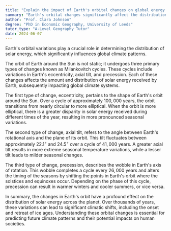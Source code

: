 ```yaml
---
title: "Explain the impact of Earth's orbital changes on global energy distribution"
summary: "Earth's orbital changes significantly affect the distribution of solar energy, thereby influencing global climate patterns."
author: "Prof. Clara Johnson"
degree: "PhD in Economic Geography, University of Leeds"
tutor_type: "A-Level Geography Tutor"
date: 2024-06-07
---
```


Earth's orbital variations play a crucial role in determining the distribution of solar energy, which significantly influences global climate patterns.

The orbit of Earth around the Sun is not static; it undergoes three primary types of changes known as Milankovitch cycles. These cycles include variations in Earth's eccentricity, axial tilt, and precession. Each of these changes affects the amount and distribution of solar energy received by Earth, subsequently impacting global climate systems.

The first type of change, eccentricity, pertains to the shape of Earth's orbit around the Sun. Over a cycle of approximately $100,000$ years, the orbit transitions from nearly circular to more elliptical. When the orbit is more elliptical, there is a greater disparity in solar energy received during different times of the year, resulting in more pronounced seasonal variations.

The second type of change, axial tilt, refers to the angle between Earth's rotational axis and the plane of its orbit. This tilt fluctuates between approximately $22.1^\circ$ and $24.5^\circ$ over a cycle of $41,000$ years. A greater axial tilt results in more extreme seasonal temperature variations, while a lesser tilt leads to milder seasonal changes.

The third type of change, precession, describes the wobble in Earth's axis of rotation. This wobble completes a cycle every $26,000$ years and alters the timing of the seasons by shifting the points in Earth's orbit where the solstices and equinoxes occur. Depending on the phase of this cycle, precession can result in warmer winters and cooler summers, or vice versa.

In summary, the changes in Earth's orbit have a profound effect on the distribution of solar energy across the planet. Over thousands of years, these variations can lead to significant climatic shifts, including the onset and retreat of ice ages. Understanding these orbital changes is essential for predicting future climate patterns and their potential impacts on human societies.
    